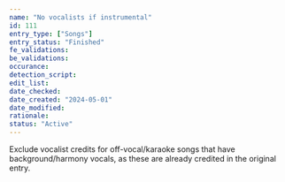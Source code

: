 ```yaml
---
name: "No vocalists if instrumental"
id: 111
entry_type: ["Songs"]
entry_status: "Finished"
fe_validations:
be_validations:
occurance:
detection_script:
edit_list:
date_checked:
date_created: "2024-05-01"
date_modified:
rationale:
status: "Active"
---
```

Exclude vocalist credits for off-vocal/karaoke songs that have background/harmony vocals, as these are already credited in the original entry.